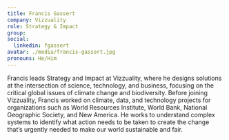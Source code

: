```yaml
---
title: Francis Gassert
company: Vizzuality
role: Strategy & Impact
group:
social:
  linkedin: fgassert
avatar: ./media/francis-gassert.jpg
pronouns: He/Him
---
```

Francis leads Strategy and Impact at Vizzuality, where he designs solutions at the intersection of science, technology, and business, focusing on the critical global issues of climate change and biodiversity. Before joining Vizzuality, Francis worked on climate, data, and technology projects for organizations such as World Resources Institute, World Bank, National Geographic Society, and New America. He works to understand complex systems to identify what action needs to be taken to create the change that’s urgently needed to make our world sustainable and fair.